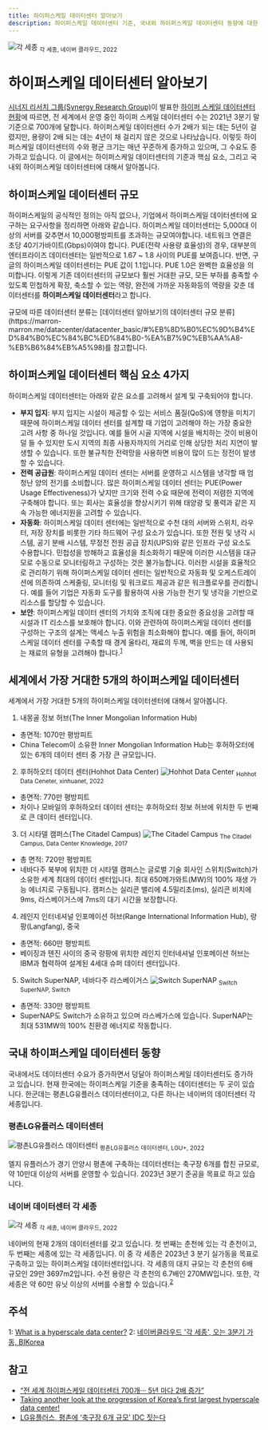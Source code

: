 ```yaml
---
title: 하이퍼스케일 데이터센터 알아보기
description: 하이퍼스케일 데이터센터 기준, 국내외 하이퍼스케일 데이터센터 동향에 대한 설명
---
```



![각 세종](https://miro.medium.com/v2/resize:fit:1400/format:webp/1*-oA2oH8K3WyAaD5gvtueFw.jpeg)
<sub>각 세종, 네이버 클라우드, 2022</sub>

# 하이퍼스케일 데이터센터 알아보기
[시너지 리서치 그룹(Synergy Research Group)](https://www.srgresearch.com/)이 발표한
[하이퍼 스케일 데이터센터 현황](https://www.srgresearch.com/articles/as-hyperscale-data-center-capacity-doubles-in-under-four-years-the-us-still-accounts-for-half-of-the-total)에 따르면, 전 세계에서 운영 중인 하이퍼 스케일 데이터센터 수는 2021년 3분기 말 기준으로 700개에 달합니다.
하이퍼스케일 데이터센터 수가 2배가 되는 데는 5년이 걸렸지만, 용량이 2배 되는 데는 4년이 채 걸리지 않은 것으로 나타났습니다. 이렇듯 하이퍼스케일 데이터센터의 수와 평균 크기는 매년 꾸준하게 증가하고 있으며,
그 수요도 증가하고 있습니다. 이 글에서는 하이퍼스케일 데이터센터의 기준과 핵심 요소, 그리고 국내외 하이퍼스케일 데이터센터에 대해서 알아봅니다.

## 하이퍼스케일 데이터센터 규모
하이퍼스케일의 공식적인 정의는 아직 없으나, 기업에서 하이퍼스케일 데이터센터에 요구하는 요구사항을 정리하면 아래와 같습니다.
하이퍼스케일 데이터센터는 5,000대 이상의 서버를 갖추면서 10,000평방피트를 초과하는 규모여야합니다.
네트워크 연결은 초당 40기가바이트(Gbps)이여야 합니다. PUE(전략 사용량 효율성)의 경우, 대부분의 엔터프라이즈 데이터센터는 일반적으로 1.67 ~ 1.8 사이의 PUE를 보여줍니다.
반면, 구글의 하이퍼스케일 데이터센터는 PUE 값이 1.1입니다. PUE 1.0은 완벽한 효율성을 의미합니다.
이렇게 기존 데이터센터의 규모보다 훨씬 거대한 규모, 모든 부하를 충족할 수 있도록 민첩하게 확장, 축소할 수 있는 역량, 완전에 가까운 자동화등의 역량을 갖춘 데이터센터를 **하이퍼스케일 데이터센터**라고 합니다.

<Callout type="info" emoji="💡">
    규모에 따른 데이터센터 분류는
    [데이터센터 알아보기의 데이터센터 규모 분류](https://marron-marron.me/datacenter/datacenter_basic/#%EB%8D%B0%EC%9D%B4%ED%84%B0%EC%84%BC%ED%84%B0-%EA%B7%9C%EB%AA%A8-%EB%B6%84%EB%A5%98)를 참고합니다.
</Callout>

## 하이퍼스케일 데이터센터 핵심 요소 4가지
하이퍼스케일 데이터센터는 아래와 같은 요소를 고려해서 설계 및 구축되어야 합니다.
* **부지 입지**: 부지 입지는 시설이 제공할 수 있는 서비스 품질(QoS)에 영향을 미치기 때문에 하이퍼스케일 데이터 센터를 설계할 때 기업이 고려해야 하는 가장 중요한 고려 사항 중 하나일 것입니다. 예를 들어 시골 지역에 시설을 배치하는 것이 비용이 덜 들 수 있지만 도시 지역의 최종 사용자까지의 거리로 인해 상당한 처리 지연이 발생할 수 있습니다. 또한 불규칙한 전력망을 사용하면 비용이 많이 드는 정전이 발생할 수 있습니다.
* **전력 공급원**: 하이퍼스케일 데이터 센터는 서버를 운영하고 시스템을 냉각할 때 엄청난 양의 전기를 소비합니다. 많은 하이퍼스케일 데이터 센터는 PUE(Power Usage Effectiveness)가 낮지만 크기와 전력 수요 때문에 전력이 저렴한 지역에 구축해야 합니다. 또는 회사는 효율성을 향상시키기 위해 태양광 및 풍력과 같은 지속 가능한 에너지원을 고려할 수 있습니다.
* **자동화**: 하이퍼스케일 데이터 센터에는 일반적으로 수천 대의 서버와 스위치, 라우터, 저장 장치를 비롯한 기타 하드웨어 구성 요소가 있습니다. 또한 전원 및 냉각 시스템, 공기 분배 시스템, 무정전 전원 공급 장치(UPS)와 같은 인프라 구성 요소도 수용합니다. 민첩성을 방해하고 효율성을 최소화하기 때문에 이러한 시스템을 대규모로 수동으로 모니터링하고 구성하는 것은 불가능합니다. 이러한 시설을 효율적으로 관리하기 위해 하이퍼스케일 데이터 센터는 일반적으로 자동화 및 오케스트레이션에 의존하여 스케줄링, 모니터링 및 워크로드 제공과 같은 워크플로우를 관리합니다. 예를 들어 기업은 자동화 도구를 활용하여 사용 가능한 전기 및 냉각을 기반으로 리소스를 할당할 수 있습니다.
* **보안**: 하이퍼스케일 데이터 센터의 가치와 조직에 대한 중요한 중요성을 고려할 때 시설과 IT 리소스를 보호해야 합니다. 이와 관련하여 하이퍼스케일 데이터 센터를 구성하는 구조의 설계는 액세스 누출 위험을 최소화해야 합니다. 예를 들어, 하이퍼스케일 데이터 센터를 구축할 때 경계 울타리, 재료의 두께, 벽을 만드는 데 사용되는 재료의 유형을 고려해야 합니다.<sup>[1](#footnote_1)</sup>

## 세계에서 가장 거대한 5개의 하이퍼스케일 데이터센터
세계에서 가장 거대한 5개의 하이퍼스케일 데이터센터에 대해서 알아봅니다.

1. 내몽골 정보 허브(The Inner Mongolian Information Hub)
* 총면적: 1070만 평방피트
* China Telecom이 소유한 Inner Mongolian Information Hub는 후허하오터에 있는 6개의 데이터 센터 중 가장 큰 규모입니다.

2. 후허하오터 데이터 센터(Hohhot Data Center)
![Hohhot Data Center](https://www.xinhuanet.com/english/2017-08/05/136502192_13123209691n.jpg)
<sub>Hohhot Data Ceneter, xinhuanet, 2022</sub>

* 총면적: 770만 평방피트
* 차이나 모바일의 후허하오터 데이터 센터는 후허하오터 정보 허브에 위치한 두 번째로 큰 데이터 센터입니다.

3. 더 시타델 캠퍼스(The Citadel Campus)
![The Citadel Campus](https://www.datacenterknowledge.com/sites/datacenterknowledge.com/files/styles/article_featured_retina/public/wp-content/uploads/2017/06/LAS-VEGAS-10.jpg?itok=4KzokW8S)
<sub>The Citadel Campus, Data Center Knowledge, 2017</sub>

* 총 면적: 720만 평방피트
* 네바다주 북부에 위치한 더 시타델 캠퍼스는 글로벌 기술 회사인 스위치(Switch)가 소유한 세계 최대의 데이터 센터입니다. 최대 650메가와트(MW)의 100% 재생 가능 에너지로 구동됩니다. 캠퍼스는 실리콘 밸리에 4.5밀리초(ms), 실리콘 비치에 9ms, 라스베이거스에 7ms의 대기 시간을 보장합니다.

4. 레인지 인터네셔널 인포메이션 허브(Range International Information Hub), 랑팡(Langfang), 중국
* 총면적: 660만 평방피트
* 베이징과 톈진 사이의 중국 랑팡에 위치한 레인지 인터네셔널 인포메이션 허브는 IBM과 협력하여 설계된 4세대 슈퍼 데이터 센터입니다.

5. Switch SuperNAP, 네바다주 라스베이거스
![Switch SuperNAP](https://www.switch.com/wp-content/uploads/2022/09/Locations_Thumbnails_Core.jpeg)
<sub>Switch SuperNAP, Switch</sub>

* 총면적: 330만 평방피트
* SuperNAP도 Switch가 소유하고 있으며 라스베가스에 있습니다. SuperNAP는 최대 531MW의 100% 친환경 에너지로 작동합니다.


## 국내 하이퍼스케일 데이터센터 동향
국내에서도 데이터센터 수요가 증가하면서 덩달아 하이퍼스케일 데이터센터도 증가하고 있습니다. 현재 한국에는 하이퍼스케일 기준을 충족하는 데이터센터는 두 곳이 있습니다.
한군데는 평촌LG유플러스 데이터센터이고, 다른 하나는 네이버의 데이터센터 각 세종입니다.
### 평촌LG유플러스 데이터센터
![평촌LG유플러스 데이터센터](https://www.greened.kr/news/photo/202112/293479_316519_5618.jpg)
<sub>평촌LG유플러스 데이터센터, LGU+, 2022</sub>

엘지 유플러스가 경기 안양시 평촌에 구축하는 데이터센터는 축구장 6개를 합친 규모로, 약 10만대 이상의 서버를 운영할 수 있습니다. 2023년 3분기 준공을 목표로 하고 있습니다.

### 네이버 데이터센터 각 세종
![각 세종](http://www.bikorea.net/news/photo/202302/36197_23530_193.jpg)
<sub>각 세종, 네이버 클라우드, 2022</sub>

네이버의 현재 2개의 데이터센터를 갖고 있습니다. 첫 번째는 춘천에 있는 각 춘천이고, 두 번째는 세종에 있는 각 세종입니다.
이 중 각 세종은 2023년 3 분기 실가동을 목표로 구축하고 있는 하이퍼스케일 데이터센터입니다. 각 세종의 대지 규모는 각 춘천의 6배 규모인 29만 3697m2입니다.
수전 용량은 각 춘천의 6.7배인 270MW입니다. 또한, 각 세종은 약 60만 유닛 이상의 서버를 수용할 수 있습니다.<sup>[2](#footnote_2)</sup>


## 주석
<a name="footnote_1">1</a>: [What is a hyperscale data center?](https://www.parallels.com/blogs/ras/hyperscale-data-center/)
<a name="footnote_2">2</a>: [네이버클라우드 '각 세종', 오는 3분기 가동, BIKorea](http://www.bikorea.net/news/articleView.html?idxno=36197)

## 참고
* [“전 세계 하이퍼스케일 데이터센터 700개··· 5년 마다 2배 증가”](https://www.ciokorea.com/news/216099)
* [Taking another look at the progression of Korea’s first largest hyperscale data center!](https://navercloudplatform.medium.com/taking-another-look-at-the-progression-of-koreas-first-largest-hyperscale-data-center-30fbe2fbaed2)
* [LG유플러스, 평촌에 ‘축구장 6개 규모’ IDC 짓는다](https://www.hani.co.kr/arti/economy/marketing/999108.html)
